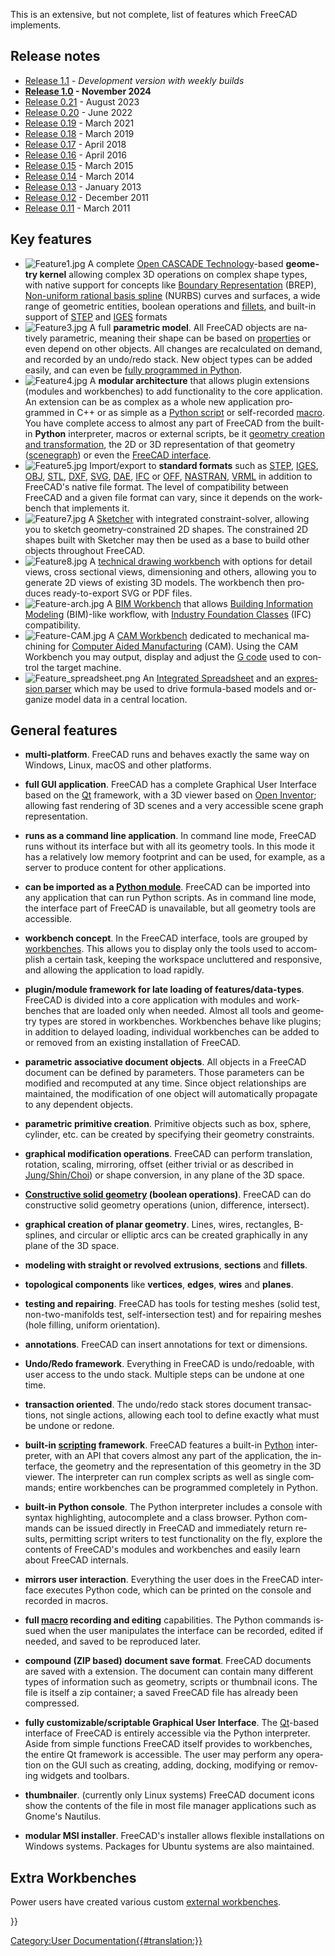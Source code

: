 <languages/>

<div lang="en" dir="ltr" class="mw-content-ltr">
{{Docnav
|[[About_FreeCAD|About FreeCAD]]
|[[Installing_on_Windows|Installing on Windows]]
}}
</div>

<div lang="en" dir="ltr" class="mw-content-ltr">
This is an extensive, but not complete, list of features which FreeCAD implements.
</div>

{{TOCright}}

<div lang="en" dir="ltr" class="mw-content-ltr">
== Release notes ==
</div>

<div lang="en" dir="ltr" class="mw-content-ltr">
* [[Release_notes_1.1|Release 1.1]] - ''Development version with weekly builds''
* '''[[Release_notes_1.0|Release 1.0]] - November 2024'''
* [[Release_notes_0.21|Release 0.21]] - August 2023
* [[Release_notes_0.20|Release 0.20]] - June 2022
* [[Release_notes_0.19|Release 0.19]] - March 2021
* [[Release_notes_0.18|Release 0.18]] - March 2019
* [[Release_notes_0.17|Release 0.17]] - April 2018
* [[Release_notes_0.16|Release 0.16]] - April 2016
* [[Release_notes_0.15|Release 0.15]] - March 2015
* [[Release_notes_0.14|Release 0.14]] - March 2014
* [[Release_notes_0.13|Release 0.13]] - January 2013
* [[Release_notes_0.12|Release 0.12]] - December 2011
* [[Release_notes_0.11|Release 0.11]] - March 2011
</div>

<div lang="en" dir="ltr" class="mw-content-ltr">
== Key features ==
</div>

<div lang="en" dir="ltr" class="mw-content-ltr">
* [[Image:Feature1.jpg|left]] A complete [https://en.wikipedia.org/wiki/Open_CASCADE Open CASCADE Technology]-based '''geometry kernel''' allowing complex 3D operations on complex shape types, with native support for concepts like [https://en.wikipedia.org/wiki/Boundary_representation Boundary Representation] (BREP), [https://en.wikipedia.org/wiki/Non-uniform_rational_B-spline Non-uniform rational basis spline] (NURBS) curves and surfaces, a wide range of geometric entities, boolean operations and [https://en.wikipedia.org/wiki/Fillet_(mechanics) fillets], and built-in support of [https://en.wikipedia.org/wiki/ISO_10303 STEP] and [https://en.wikipedia.org/wiki/IGES IGES] formats {{clear}}
* [[Image:Feature3.jpg|left]] A full '''parametric model'''. All FreeCAD objects are natively parametric, meaning their shape can be based on [[Property|properties]] or even depend on other objects. All changes are recalculated on demand, and recorded by an undo/redo stack. New object types can be added easily, and can even be [[Scripted_objects|fully programmed in Python]].{{clear}}
* [[Image:Feature4.jpg|left]] A '''modular architecture''' that allows plugin extensions (modules and workbenches) to add functionality to the core application. An extension can be as complex as a whole new application programmed in C++ or as simple as a [[Power_users_hub|Python script]] or self-recorded [[Macros|macro]]. You have complete access to almost any part of FreeCAD from the built-in '''Python''' interpreter, macros or external scripts, be it [[Topological_data_scripting|geometry creation and transformation]], the 2D or 3D representation of that geometry ([[Scenegraph|scenegraph]]) or even the [[PySide|FreeCAD interface]].{{clear}}
* [[Image:Feature5.jpg|left]] Import/export to '''standard formats''' such as [https://en.wikipedia.org/wiki/ISO_10303 STEP], [https://en.wikipedia.org/wiki/IGES IGES], [https://en.wikipedia.org/wiki/Obj OBJ], [https://en.wikipedia.org/wiki/STL_%28file_format%29 STL], [https://en.wikipedia.org/wiki/Dxf DXF], [https://en.wikipedia.org/wiki/Svg SVG], [https://en.wikipedia.org/wiki/COLLADA DAE], [https://en.wikipedia.org/wiki/Industry_Foundation_Classes IFC] or [http://people.sc.fsu.edu/~jburkardt/data/off/off.html OFF], [https://en.wikipedia.org/wiki/NASTRAN NASTRAN], [https://en.wikipedia.org/wiki/VRML VRML] in addition to FreeCAD's native {{FileName|[[File Format FCStd|FCStd]]}} file format. The level of compatibility between FreeCAD and a given file format can vary, since it depends on the workbench that implements it.{{clear}}
* [[Image:Feature7.jpg|left]] A [[Sketcher_Workbench|Sketcher]] with integrated constraint-solver, allowing you to sketch geometry-constrained 2D shapes. The constrained 2D shapes built with Sketcher may then be used as a base to build other objects throughout FreeCAD.{{clear}}
* [[Image:Feature8.jpg|left]] A [[TechDraw_Workbench|technical drawing workbench]] with options for detail views, cross sectional views, dimensioning and others, allowing you to generate 2D views of existing 3D models. The workbench then produces ready-to-export SVG or PDF files.{{clear}}
* [[Image:Feature-arch.jpg|left]] A [[BIM_Workbench|BIM Workbench]] that allows [https://en.wikipedia.org/wiki/Building_Information_Modeling Building Information Modeling] (BIM)-like workflow, with [https://en.wikipedia.org/wiki/Industry_Foundation_Classes Industry Foundation Classes] (IFC) compatibility.{{clear}}
* [[Image:Feature-CAM.jpg|left]] A [[CAM_Workbench|CAM Workbench]] dedicated to mechanical machining for [https://en.wikipedia.org/wiki/Computer-aided_manufacturing Computer Aided Manufacturing] (CAM). Using the CAM Workbench you may output, display and adjust the [https://en.wikipedia.org/wiki/G-code G code] used to control the target machine.{{clear}}
* [[Image:Feature_spreadsheet.png|left]] An [[Spreadsheet_Workbench|Integrated Spreadsheet]] and an [[Expressions|expression parser]] which may be used to drive formula-based models and organize model data in a central location.{{clear}}
</div>

<div lang="en" dir="ltr" class="mw-content-ltr">
== General features ==
</div>

<div lang="en" dir="ltr" class="mw-content-ltr">
* '''multi-platform'''. FreeCAD runs and behaves exactly the same way on Windows, Linux, macOS and other platforms.
</div>

<div lang="en" dir="ltr" class="mw-content-ltr">
* '''full GUI application'''. FreeCAD has a complete Graphical User Interface based on the [https://www.qt.io/ Qt] framework, with a 3D viewer based on [https://en.wikipedia.org/wiki/Open_Inventor Open Inventor]; allowing fast rendering of 3D scenes and a very accessible scene graph representation.
</div>

<div lang="en" dir="ltr" class="mw-content-ltr">
* '''runs as a command line application'''. In command line mode, FreeCAD runs without its interface but with all its geometry tools. In this mode it has a relatively low memory footprint and can be used, for example, as a server to produce content for other applications.
</div>

<div lang="en" dir="ltr" class="mw-content-ltr">
* '''can be imported as a [[Embedding FreeCAD|Python module]]'''. FreeCAD can be imported into any application that can run Python scripts. As in command line mode, the interface part of FreeCAD is unavailable, but all geometry tools are accessible.
</div>

<div lang="en" dir="ltr" class="mw-content-ltr">
* '''workbench concept'''. In the FreeCAD interface, tools are grouped by [[Workbenches|workbenches]]. This allows you to display only the tools used to accomplish a certain task, keeping the workspace uncluttered and responsive, and allowing the application to load rapidly.
</div>

<div lang="en" dir="ltr" class="mw-content-ltr">
* '''plugin/module framework for late loading of features/data-types'''. FreeCAD is divided into a core application with modules and workbenches that are loaded only when needed. Almost all tools and geometry types are stored in workbenches. Workbenches behave like plugins; in addition to delayed loading, individual workbenches can be added to or removed from an existing installation of FreeCAD.
</div>

<div lang="en" dir="ltr" class="mw-content-ltr">
* '''parametric associative document objects'''. All objects in a FreeCAD document can be defined by parameters. Those parameters can be modified and recomputed at any time. Since object relationships are maintained, the modification of one object will automatically propagate to any dependent objects.
</div>

<div lang="en" dir="ltr" class="mw-content-ltr">
* '''parametric primitive creation'''. Primitive objects such as box, sphere, cylinder, etc. can be created by specifying their geometry constraints.
</div>

<div lang="en" dir="ltr" class="mw-content-ltr">
* '''graphical modification operations'''. FreeCAD can perform translation, rotation, scaling, mirroring, offset (either trivial or as described in [https://www.researchgate.net/publication/240754626_Self-intersection_Removal_in_Triangular_Mesh_Offsetting Jung/Shin/Choi]) or shape conversion, in any plane of the 3D space.
</div>

<div lang="en" dir="ltr" class="mw-content-ltr">
* '''[[Constructive solid geometry]] (boolean operations)'''. FreeCAD can do constructive solid geometry operations (union, difference, intersect).
</div>

<div lang="en" dir="ltr" class="mw-content-ltr">
* '''graphical creation of planar geometry'''. Lines, wires, rectangles, B-splines, and circular or elliptic arcs can be created graphically in any plane of the 3D space.
</div>

<div lang="en" dir="ltr" class="mw-content-ltr">
* '''modeling with straight or revolved''' '''extrusions''', '''sections''' and '''fillets'''.
</div>

<div lang="en" dir="ltr" class="mw-content-ltr">
* '''topological components''' like '''vertices''', '''edges''', '''wires''' and '''planes'''.
</div>

<div lang="en" dir="ltr" class="mw-content-ltr">
* '''testing and repairing'''. FreeCAD has tools for testing meshes (solid test, non-two-manifolds test, self-intersection test) and for repairing meshes (hole filling, uniform orientation).
</div>

<div lang="en" dir="ltr" class="mw-content-ltr">
* '''annotations'''. FreeCAD can insert annotations for text or dimensions.
</div>

<div lang="en" dir="ltr" class="mw-content-ltr">
* '''Undo/Redo framework'''. Everything in FreeCAD is undo/redoable, with user access to the undo stack. Multiple steps can be undone at one time.
</div>

<div lang="en" dir="ltr" class="mw-content-ltr">
* '''transaction oriented'''. The undo/redo stack stores document transactions, not single actions, allowing each tool to define exactly what must be undone or redone.
</div>

<div lang="en" dir="ltr" class="mw-content-ltr">
* '''built-in [[Scripting|scripting]] framework'''. FreeCAD features a built-in [http://www.python.org/ Python] interpreter, with an API that covers almost any part of the application, the interface, the geometry and the representation of this geometry in the 3D viewer. The interpreter can run complex scripts as well as single commands; entire workbenches can be programmed completely in Python.
</div>

<div lang="en" dir="ltr" class="mw-content-ltr">
* '''built-in Python console'''. The Python interpreter includes a console with syntax highlighting, autocomplete and a class browser. Python commands can be issued directly in FreeCAD and immediately return results, permitting script writers to test functionality on the fly, explore the contents of FreeCAD's modules and workbenches and easily learn about FreeCAD internals.
</div>

<div lang="en" dir="ltr" class="mw-content-ltr">
* '''mirrors user interaction'''. Everything the user does in the FreeCAD interface executes Python code, which can be printed on the console and recorded in macros.
</div>

<div lang="en" dir="ltr" class="mw-content-ltr">
* '''full [[Macros|macro]] recording and editing''' capabilities. The Python commands issued when the user manipulates the interface can be recorded, edited if needed, and saved to be reproduced later.
</div>

<div lang="en" dir="ltr" class="mw-content-ltr">
* '''compound (ZIP based) document save format'''. FreeCAD documents are saved with a {{FileName|.[[File Format FCStd|FCStd]]}} extension. The document can contain many different types of information such as geometry, scripts or thumbnail icons. The {{FileName|.FCStd}} file is itself a zip container; a saved FreeCAD file has already been compressed.
</div>

<div lang="en" dir="ltr" class="mw-content-ltr">
* '''fully customizable/scriptable Graphical User Interface'''. The [https://www.qt.io Qt]-based interface of FreeCAD is entirely accessible via the Python interpreter. Aside from simple functions FreeCAD itself provides to workbenches, the entire Qt framework is accessible. The user may perform any operation on the GUI such as creating, adding, docking, modifying or removing widgets and toolbars.
</div>

<div lang="en" dir="ltr" class="mw-content-ltr">
* '''thumbnailer'''. (currently only Linux systems) FreeCAD document icons show the contents of the file in most file manager applications such as Gnome's Nautilus.
</div>

<div lang="en" dir="ltr" class="mw-content-ltr">
* '''modular MSI installer'''. FreeCAD's installer allows flexible installations on Windows systems. Packages for Ubuntu systems are also maintained.
</div>

<div lang="en" dir="ltr" class="mw-content-ltr">
==Extra Workbenches ==
</div>

<div lang="en" dir="ltr" class="mw-content-ltr">
Power users have created various custom [[External_workbenches|external workbenches]].
</div>


<div class="mw-translate-fuzzy">
{{docnav/bg|About FreeCAD/bg|Install on Windows/bg}}
</div>

{{Userdocnavi{{#translation:}}}}
[[Category:User Documentation{{#translation:}}]]